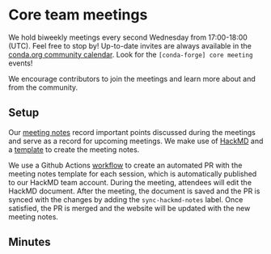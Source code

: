# Core team meetings

We hold biweekly meetings every second Wednesday from 17:00-18:00 (UTC). Feel free to stop by!
Up-to-date invites are always available in the [conda.org community calendar](https://conda.org/community/calendar). 
Look for the `[conda-forge] core meeting` events!

We encourage contributors to join the meetings and learn more about and from the community.

## Setup

Our [meeting notes](https://conda-forge.org/community/minutes/) record important points discussed during the meetings and serve as a record for upcoming meetings. 
We make use of [HackMD](https://hackmd.io/) and a [template](https://github.com/conda-forge/conda-forge.github.io/blob/main/misc/DEV_MEETING_TEMPLATE.md) to create the meeting notes.

We use a Github Actions [workflow][gha-workflow] to create an automated PR with the meeting notes
template for each session, which is automatically published to our HackMD team account. During the
meeting, attendees will edit the HackMD document. After the meeting, the document is saved and the
PR is synced with the changes by adding the `sync-hackmd-notes` label. Once satisfied, the PR is
merged and the website will be updated with the new meeting notes.

[gha-workflow]: https://github.com/conda-forge/conda-forge.github.io/actions/workflows/meeting-notes.yml

## Minutes


<DocCardList />